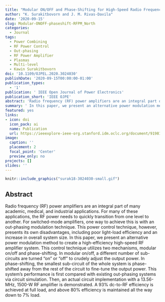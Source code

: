 ```yaml
---
title: "Modular ON/OFF and Phase-Shifting for High-Speed Radio Frequency Power Modulation"
author: "K. Surakitbovorn and J. M. Rivas-Davila"
date: '2020-09-15'
slug: Modular-ONOFF-phaseshift-RFPM_North
categories:
  - Journal
tags:
  - Power Combining
  - RF Power Control
  - Out-phasing
  - RF Power Amplifier
  - Plasmas
  - Multi-level
  - Kawin Surakitbovorn
doi: '10.1109/OJPEL.2020.3024030'
publishDate: '2020-09-15T00:00:00-01:00'
publication_types:
  - '1'
publication: ' IEEE Open Journal of Power Electronics'
publication_short: 'IEEE OJPE'
abstract: 'Radio frequency (RF) power amplifiers are an integral part of many academic, medical, and industrial applications. For many of these applications, the RF power needs to quickly transition from one level to another. For switched-mode amplifiers, one way to achieve this is with an out-phasing modulation technique. This power control technique, however, presents its own disadvantages, including poor light-load efficiency and an increase in overall system size. In this paper, we present an alternative power modulation method to create a high-efficiency high-speed RF amplifier system. This control technique utilizes two mechanisms, modular on/off and phase-shifting. In modular on/off, a different number of sub-circuits are turned “on” or “off” to crudely adjust the output power. In phase-shifting, the smallest sub-circuit of the whole system is phase-shifted away from the rest of the circuit to fine-tune the output power. This systems performance is first compared with existing out-phasing systems via circuit simulation. Then, an actual circuit implementation with a 13.56-MHz, 1500-W RF amplifier is demonstrated. A 93% dc-to-RF efficiency is achieved at full load, and above 80% efficiency is maintained all the way down to 7% load.'
summary: ' In this paper, we present an alternative power modulation method to create a high-efficiency high-speed RF amplifier system. This control technique utilizes two mechanisms, modular on/off and phase-shifting. In modular on/off, a different number of sub-circuits are turned “on” or “off” to crudely adjust the output power.'
featured: yes
links:
- icon: doi
  icon_pack: ai
  name: Publication
  url: https://ieeexplore-ieee-org.stanford.idm.oclc.org/document/9198141
image:
  caption: ''
  placement: 2
  focal_point: 'Center'
  preview_only: no
projects: []
slides: ''
---
```



```r
knitr::include_graphics("surak18-3024030-small.gif")
```

## Abstract 

Radio frequency (RF) power amplifiers are an integral part of many academic, medical, and industrial applications. For many of these applications, the RF power needs to quickly transition from one level to another. For switched-mode amplifiers, one way to achieve this is with an out-phasing modulation technique. This power control technique, however, presents its own disadvantages, including poor light-load efficiency and an increase in overall system size. In this paper, we present an alternative power modulation method to create a high-efficiency high-speed RF amplifier system. This control technique utilizes two mechanisms, modular on/off and phase-shifting. In modular on/off, a different number of sub-circuits are turned “on” or “off” to crudely adjust the output power. In phase-shifting, the smallest sub-circuit of the whole system is phase-shifted away from the rest of the circuit to fine-tune the output power. This system's performance is first compared with existing out-phasing systems via circuit simulation. Then, an actual circuit implementation with a 13.56-MHz, 1500-W RF amplifier is demonstrated. A 93% dc-to-RF efficiency is achieved at full load, and above 80% efficiency is maintained all the way down to 7% load.